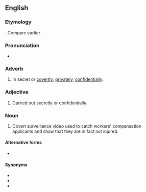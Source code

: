 ==English==
{{wp}}

===Etymology===
{{lbor|en|la|sub rosā|pos=post-Classical|t=under the rose}}. Compare earlier {{m|en|under the rose}}.

===Pronunciation===
* {{IPA|en|/ˌsʌb.ˈɹəʊ.zə/}}

===Adverb===
{{head|en|adverb|head=sub rosa}}

# In secret or [[covertly]]; [[privately]], [[confidentially]]. {{defdate|from 17th c.}}
#: {{ux|en|They held the meeting '''sub rosa'''.}}

===Adjective===
{{head|en|adjective|head=sub rosa}}

# Carried out secretly or confidentially.
#: {{syn|en|Thesaurus:covert}}

===Noun===
{{en-noun|-|head=sub rosa}}

# {{lb|en|slang|in workers' compensation cases}} Covert surveillance video used to catch workers' compensation applicants and show that they are in fact not injured.

====Alternative forms====
* {{alt|en|subrosa||noun}}

====Synonyms====
* {{l|en|behind the scenes}}
* {{l|en|under the rose}}
* {{l|en|under the table}}